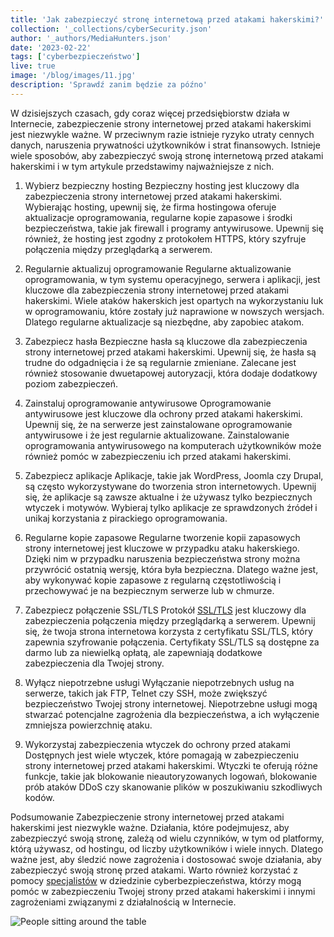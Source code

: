 ```yaml
---
title: 'Jak zabezpieczyć stronę internetową przed atakami hakerskimi?'
collection: '_collections/cyberSecurity.json'
author: '_authors/MediaHunters.json'
date: '2023-02-22'
tags: ['cyberbezpieczeństwo']
live: true
image: '/blog/images/11.jpg'
description: 'Sprawdź zanim będzie za późno'
---
```


 
W dzisiejszych czasach, gdy coraz więcej przedsiębiorstw działa w Internecie, zabezpieczenie strony internetowej przed atakami hakerskimi jest niezwykle ważne. W przeciwnym razie istnieje ryzyko utraty cennych danych, naruszenia prywatności użytkowników i strat finansowych. Istnieje wiele sposobów, aby zabezpieczyć swoją stronę internetową przed atakami hakerskimi i w tym artykule przedstawimy najważniejsze z nich.

1.	Wybierz bezpieczny hosting
Bezpieczny hosting jest kluczowy dla zabezpieczenia strony internetowej przed atakami hakerskimi. Wybierając hosting, upewnij się, że firma hostingowa oferuje aktualizacje oprogramowania, regularne kopie zapasowe i środki bezpieczeństwa, takie jak firewall i programy antywirusowe. Upewnij się również, że hosting jest zgodny z protokołem HTTPS, który szyfruje połączenia między przeglądarką a serwerem.

2.	Regularnie aktualizuj oprogramowanie
Regularne aktualizowanie oprogramowania, w tym systemu operacyjnego, serwera i aplikacji, jest kluczowe dla zabezpieczenia strony internetowej przed atakami hakerskimi. Wiele ataków hakerskich jest opartych na wykorzystaniu luk w oprogramowaniu, które zostały już naprawione w nowszych wersjach. Dlatego regularne aktualizacje są niezbędne, aby zapobiec atakom.

3.	Zabezpiecz hasła
Bezpieczne hasła są kluczowe dla zabezpieczenia strony internetowej przed atakami hakerskimi. Upewnij się, że hasła są trudne do odgadnięcia i że są regularnie zmieniane. Zalecane jest również stosowanie dwuetapowej autoryzacji, która dodaje dodatkowy poziom zabezpieczeń.

4.	Zainstaluj oprogramowanie antywirusowe
Oprogramowanie antywirusowe jest kluczowe dla ochrony przed atakami hakerskimi. Upewnij się, że na serwerze jest zainstalowane oprogramowanie antywirusowe i że jest regularnie aktualizowane. Zainstalowanie oprogramowania antywirusowego na komputerach użytkowników może również pomóc w zabezpieczeniu ich przed atakami hakerskimi.

5.	Zabezpiecz aplikacje
Aplikacje, takie jak WordPress, Joomla czy Drupal, są często wykorzystywane do tworzenia stron internetowych. Upewnij się, że aplikacje są zawsze aktualne i że używasz tylko bezpiecznych wtyczek i motywów. Wybieraj tylko aplikacje ze sprawdzonych źródeł i unikaj korzystania z pirackiego oprogramowania.

6.	Regularne kopie zapasowe
Regularne tworzenie kopii zapasowych strony internetowej jest kluczowe w przypadku ataku hakerskiego. Dzięki nim w przypadku naruszenia bezpieczeństwa strony można przywrócić ostatnią wersję, która była bezpieczna. Dlatego ważne jest, aby wykonywać kopie zapasowe z regularną częstotliwością i przechowywać je na bezpiecznym serwerze lub w chmurze.

7.	Zabezpiecz połączenie SSL/TLS
Protokół [SSL/TLS]( https://pl.wikipedia.org/wiki/Transport_Layer_Security) jest kluczowy dla zabezpieczenia połączenia między przeglądarką a serwerem. Upewnij się, że twoja strona internetowa korzysta z certyfikatu SSL/TLS, który zapewnia szyfrowanie połączenia. Certyfikaty SSL/TLS są dostępne za darmo lub za niewielką opłatą, ale zapewniają dodatkowe zabezpieczenia dla Twojej strony.

8.	Wyłącz niepotrzebne usługi
Wyłączanie niepotrzebnych usług na serwerze, takich jak FTP, Telnet czy SSH, może zwiększyć bezpieczeństwo Twojej strony internetowej. Niepotrzebne usługi mogą stwarzać potencjalne zagrożenia dla bezpieczeństwa, a ich wyłączenie zmniejsza powierzchnię ataku.

9.	Wykorzystaj zabezpieczenia wtyczek do ochrony przed atakami
Dostępnych jest wiele wtyczek, które pomagają w zabezpieczeniu strony internetowej przed atakami hakerskimi. Wtyczki te oferują różne funkcje, takie jak blokowanie nieautoryzowanych logowań, blokowanie prób ataków DDoS czy skanowanie plików w poszukiwaniu szkodliwych kodów.

Podsumowanie
Zabezpieczenie strony internetowej przed atakami hakerskimi jest niezwykle ważne. Działania, które podejmujesz, aby zabezpieczyć swoją stronę, zależą od wielu czynników, w tym od platformy, którą używasz, od hostingu, od liczby użytkowników i wiele innych. Dlatego ważne jest, aby śledzić nowe zagrożenia i dostosować swoje działania, aby zabezpieczyć swoją stronę przed atakami. Warto również korzystać z pomocy [specjalistów](https://mediahunters.pl) w dziedzinie cyberbezpieczeństwa, którzy mogą pomóc w zabezpieczeniu Twojej strony przed atakami hakerskimi i innymi zagrożeniami związanymi z działalnością w Internecie.

![People sitting around the table](../blog/images/12.png)
